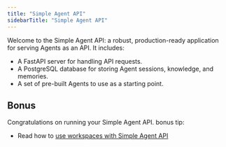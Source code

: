 ```yaml
---
title: "Simple Agent API"
sidebarTitle: "Simple Agent API"
---
```


Welcome to the Simple Agent API: a robust, production-ready application for serving Agents as an API. It includes:

- A FastAPI server for handling API requests.
- A PostgreSQL database for storing Agent sessions, knowledge, and memories.
- A set of pre-built Agents to use as a starting point.


<Snippet file="simple-agent-api-setup.mdx" />

<Snippet file="create-simple-agent-api-codebase.mdx" />


<Snippet file="simple-agent-api-dependency-management.mdx" />

<Snippet file="simple-agent-api-production.mdx" />

## Bonus

Congratulations on running your Simple Agent API. bonus tip:

- Read how to [use workspaces with Simple Agent API](/workspaces/introduction)